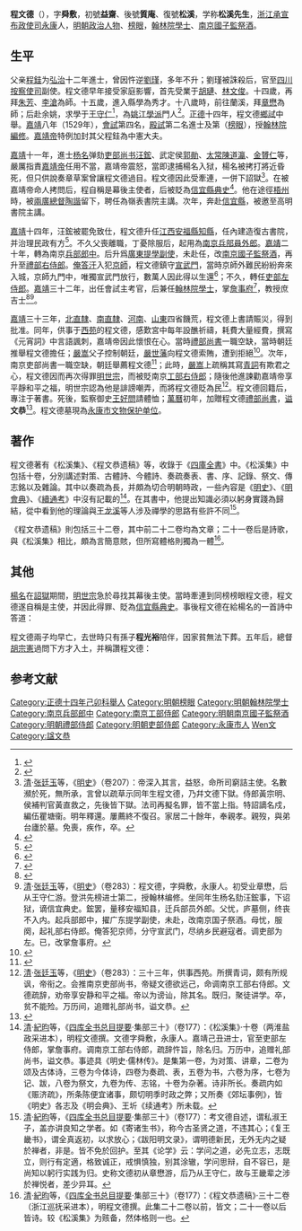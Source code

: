 {{Otheruses|other=名为程文恭的其他人物|程文恭}}
{{明清人物信息框
| 姓名 = 程文德
| 原名 =
| 圖片名稱= 程文德.jpg
| 圖片大小 = 180px
| 圖片說明 = 永康《程氏宗谱》之程文德常服像
|最高職務 = 翰林院學士詹事府詹事
| 屆數 = 
| 國家 = 大明
| 前任 = 
| 繼任 = 
| 爵位 =
| 籍貫 = 
| 族裔 = 漢族
| 旗籍 = 
| 字號 = 字舜敷，號益齋、質庵、松溪
| 諡號 = 文恭
| 出生日期 = [[弘治|弘治]]十年（1505年）
| 出生地點 = [[浙江承宣布政使司|浙江承宣布政使司]][[永康市|永康]]
| 逝世日期 = [[嘉靖|嘉靖]]三十八年（1559年）
| 逝世地點 = [[浙江承宣布政使司|浙江承宣布政使司]][[永康市|永康]]
| 墓葬 =坦塘龙蟠山十峰公墓侧<ref>{{cite news|author=楼明统|title=也来说说程文德埋骨何地|url=http://yknews.zjol.com.cn/paper/html/2012-08/15/content_129751.htm|accessdate=2013-02-22|newspaper=永康日报|date=2012-08-15}}{{dead link|date=2018年4月 |bot=InternetArchiveBot |fix-attempted=yes }}</ref>（一说清渭街龙山<ref name="oj" />）
| 配偶 =
| 親屬 = 程銈（父）<br />程光裕（孫）
| 出身 = *嘉靖八年己丑科進士及第
| 經歷 = 
| 著作 =《松溪集》、《程文恭遗稿》
}}
'''程文德'''（{{bd|1497年||1559年|catIdx=}}），字'''舜敷'''，初號'''益齋'''、後號'''質庵'''、復號'''松溪'''，学称'''松溪先生'''，[[浙江承宣布政使司|浙江承宣布政使司]][[永康市|永康]]人，[[明朝|明朝]][[政治人物|政治人物]]、[[榜眼|榜眼]]，[[翰林院|翰林院]][[學士|學士]]、[[南京國子監|南京國子監]][[國子監祭酒|祭酒]]。

== 生平 ==
父亲[[程銈|程銈]]为[[弘治|弘治]]十二年進士，曾因忤逆[[劉瑾|劉瑾]]，多年不升；劉瑾被誅殺后，官至[[四川|四川]][[按察使司|按察使司]]副使。程文德早年接受家庭影響，首先受業于[[胡璉_(弘治進士)|胡璉]]、[[林文俊|林文俊]]。十四歲，再拜[[朱芳|朱芳]]、[[李滄|李滄]]為師。十五歲，進入縣學為秀才。十八歲時，前往蘭溪，拜[[章懋|章懋]]為師；后赴余姚，求學于[[王守仁|王守仁]]<ref>{{cite book|author=刘怀玉|title=吴承恩与《西游记》|year=2008年|location=东方出版中心|isbn=9787801867964|pages=90頁}}</ref>，為[[姚江學派|姚江學派]]門人<ref>{{cite book|author=彭国翔|title=《良知学的展开: 王龙溪与中晚明的阳明学》|year=2005年|location=三联书店|pages=527页}}</ref>。[[正德_(明朝)|正德]]十四年，程文德[[鄉試|鄉試]]中舉。[[嘉靖|嘉靖]]八年（1529年），[[會試|會試]]第四名，[[殿試|殿試]]第二名進士及第（[[榜眼|榜眼]]），授[[翰林院|翰林院]][[編修|編修]]。[[嘉靖帝|嘉靖帝]]特例加封其父程銈為中憲大夫。

[[嘉靖|嘉靖]]十一年，進士[[杨名|杨名]]弹劾[[吏部尚书|吏部尚书]][[汪鋐|汪鋐]]、武定侯[[郭勛|郭勛]]、[[太常|太常]][[陳道瀛|陳道瀛]]、[[金贇仁|金贇仁]]等，嚴厲指責[[嘉靖帝|嘉靖帝]]任用不當，嘉靖帝震怒，當即逮捕楊名入狱，楊名被拷打將近昏死，但只供說奏章草案曾讓程文德過目。程文德因此受牽連，一併下詔獄<ref>[[清|清]]·[[张廷玉|张廷玉]]等，《[[明史|明史]]》（卷207）：帝深入其言，益怒，命所司窮詰主使。名數瀕於死，無所承，言曾以疏草示同年生程文德，乃幷文德下獄。侍郎黃宗明、侯補判官黃直救之，先後皆下獄。法司再擬名罪，皆不當上指。特詔謫名戍，編伍瞿塘衞。明年釋還。屢薦終不復召。家居二十餘年，奉親孝。親歿，與弟台廬於墓。免喪，疾作，卒。</ref>。在被嘉靖帝命人拷問后，程自稱是幕後主使者，后被貶為[[信宜縣|信宜縣]][[典史|典史]]<ref>{{cite book|author=余奎元、章复权、浦城县地方志编纂委员会|title=《浦城县志》|year=1994年|location=中华书局|pages=1282年}}</ref>。他在途徑[[梧州|梧州]]時，被[[兩廣總督|兩廣總督]][[陶諧|陶諧]]留下，聘任為嶺表書院主講。次年，奔赴[[信宜縣|信宜縣]]，被邀至高明書院主講。

[[嘉靖|嘉靖]]十四年，汪鋐被罷免致仕，程文德升任[[江西|江西]][[安福縣|安福縣]][[知縣|知縣]]，任內建造復古書院，并治理民政有方<ref>{{cite book|author=陈时龙|title=《明代中晚期讲学运动》|year=2005年|location=復旦大學出版社|isbn=9787309048735|pages=78-79页}}</ref>。不久父喪離職，丁憂除服后，起用為[[南京|南京]][[兵部|兵部]][[員外郎|員外郎]]。[[嘉靖|嘉靖]]二十年，轉為南京[[兵部|兵部]][[郎中|郎中]]。后升爲[[廣東|廣東]][[提學副使|提學副使]]，未赴任，改[[南京|南京]][[國子監祭酒|國子監祭酒]]，再升至[[禮部右侍郎|禮部右侍郎]]。[[俺答汗|俺答汗]]入犯[[京師|京師]]，程文德鎮守[[宣武門|宣武門]]，當時京師外難民紛紛奔來入城，京師九門中，唯獨宣武門放行，數萬人因此得以生還<ref>{{cite news|title=不该被遗忘的永康“清正名臣”|url=http://zjnews.zjol.com.cn/05zjnews/system/2004/07/23/003093262.shtml|accessdate=2013-02-22|newspaper=浙江在线新闻网站|archive-date=2015-04-11|archive-url=https://web.archive.org/web/20150411193147/http://zjnews.zjol.com.cn/05zjnews/system/2004/07/23/003093262.shtml|dead-url=no}}</ref>；不久，轉任[[吏部左侍郎|吏部左侍郎]]。[[嘉靖|嘉靖]]三十二年，出任會試主考官，后兼任[[翰林院|翰林院]][[學士|學士]]，掌[[詹事府|詹事府]]<ref>{{cite book|author=王鸿鹏|title=《中国历代榜眼诗: 明朝卷》|year=2006年|location=昆仑出版社|isbn=9787800408137|pages=122页}}</ref>，教授庶吉士<ref>{{cite book|author=刘芃|title=《中国考試史文献集成》（卷五）|year=2003年|location=高等敎育出版社|pages=437頁}}</ref><ref>[[清|清]]·[[张廷玉|张廷玉]]等，《[[明史|明史]]》（卷283）：程文德，字舜敷，永康人。初受业章懋，后从王守仁游。登洪先榜进士第二，授翰林编修。坐同年生杨名劾汪鋐事，下诏狱，谪信宜典史。鋐罢，量移安福知县，迁兵部员外郎。父忧，庐墓侧，终丧不入内。起兵部郎中，擢广东提学副使，未赴，改南京国子祭酒。母忧，服阕，起礼部右侍郎。俺答犯京师，分守宣武门，尽纳乡民避寇者。调吏部为左。已，改掌詹事府。</ref>。

[[嘉靖|嘉靖]]三十三年，[[北直隸|北直隸]]、[[南直隸|南直隸]]、[[河南|河南]]、[[山東|山東]]四省饑荒，程文德上書請賑災，得到批准。同年，供事于[[西苑|西苑]]的程文德，感歎宮中每年設醮祈禱，耗費大量經費，撰寫《元宵詞》中言語諷刺，嘉靖帝因此懷恨在心。當時[[禮部尚書|禮部尚書]]一職空缺，當時朝廷推舉程文德擔任；[[嚴嵩|嚴嵩]]父子控制朝廷，[[嚴世藩|嚴世藩]]向程文德索賄，遭到拒絕<ref>{{cite book|author=王鸿鹏, 王凯贤, 张荫堂|title=《中国历代榜眼》|year=2004年|location=解放军出版社|pages=214-215页}}</ref>。次年，南京吏部尚書一職空缺，朝廷舉薦程文德<ref name="oj">{{cite news|title=一代清正名臣程文德墓落清渭街龙山|url=http://www.zj.xinhuanet.com/website/2009-03/26/content_16063336.htm|accessdate=2013-02-22|newspaper=新華網浙江頻道|deadurl=yes|archiveurl=https://web.archive.org/web/20150415105324/http://www.zj.xinhuanet.com/website/2009-03/26/content_16063336.htm|archivedate=2015-04-15}}</ref>；此時，[[嚴嵩|嚴嵩]]上疏稱其寫[[青詞|青詞]]有欺君之心，程文德因而再次得罪[[明世宗|明世宗]]，而被貶南京[[工部右侍郎|工部右侍郎]]；隨後他進諫勸嘉靖帝享平靜和平之福，明世宗認為他是誹謗嘲弄，而將程文德貶為民<ref>[[清|清]]·[[张廷玉|张廷玉]]等，《[[明史|明史]]》（卷283）：三十三年，供事西苑。所撰青词，颇有所规讽，帝衔之。会推南京吏部尚书，帝疑文德欲远己，命调南京工部右侍郎。文德疏辞，劝帝享安静和平之福。帝以为谤讪，除其名。既归，聚徒讲学。卒，贫不能殓。万历间，追赠礼部尚书，谥文恭。</ref>。程文德回籍后，專注于著書。死後，監察御史[[王好問|王好問]]請體恤；[[萬曆|萬曆]]初年，加贈程文德[[禮部尚書|禮部尚書]]，[[谥|谥]]'''文恭'''<ref>{{cite web | url=http://www.bjdclib.com/subdb/exam/examperson/200908/t20090819_22755.html | title=程文德 | publisher=北京東城區圖書館 | accessdate=September 13, 2011 | archive-date=2011-08-22 | archive-url=https://web.archive.org/web/20110822080805/http://www.bjdclib.com/subdb/exam/examperson/200908/t20090819_22755.html | dead-url=no }}</ref>。程文德墓現為[[永康市各级文物保护单位列表|永康市文物保护单位]]。

== 著作 ==
程文德著有《松溪集》、《程文恭遗稿》等，收錄于《[[四庫全書|四庫全書]]》中。《松溪集》中包括十卷，分別講述對策、古體詩、今體詩、奏疏奏表、書、序、記錄、祭文、傳志銘以及雜論。其中以奏疏為長，并頗為切合明朝時政，一些內容是《[[明史|明史]]》、《[[明會典|明會典]]》、《[[續通考|續通考]]》中沒有記載的<ref>[[清|清]]·[[紀昀|紀昀]]等，《[[四库全书总目提要|四库全书总目提要]]·集部三十》（卷177）：《松溪集》·十卷（两淮盐政采进本），明程文德撰。文德字舜敷，永康人。嘉靖己丑进士，官至吏部左侍郎，掌詹事府。调南京工部右侍郎，疏辞忤旨，除名归。万历中，追赠礼部尚书，谥文恭。事迹具《明史·儒林传》。是集第一卷，为对策、讲章，二卷为颂及古体诗，三卷为今体诗，四卷为奏疏、表，五卷为书，六卷为序，七卷为记、跋，八卷为祭文，九卷为传、志铭，十卷为杂著。诗非所长。奏疏内如《赈济疏》，所条陈便宜诸事，颇切明季时政之弊；又所奏《郊坛事例》，皆《明史》各志及《明会典》、王圻《续通考》所未载。</ref>。在其書中，他提出知識必須以躬身實踐為歸結，從中看到他的理論與[[王龙溪|王龙溪]]等人涉及禪學的思路有些許不同<ref>[[清|清]]·[[紀昀|紀昀]]等，《[[四库全书总目提要|四库全书总目提要]]·集部三十》（卷177）：考文德自述，谓私淑王子，盖亦讲良知之学者。如《寄诸生书》，称今古圣贤之道，不违其心；《复王畿书》，谓全真返初，以求放心；《跋阳明文录》，谓明德新民，无外无内之疑於禅者，非是。皆不免於回护。至其《论学》云：学问之道，必先立志，志既立，则行有定適，格致诚正，戒惧慎独，别其涂辙，学问思辩，自不容已，是尚知以躬行实践为归。史称文德初从章懋游，后乃从王守仁，故与王畿辈之涉於禅悦者，差少异耳。</ref>。

《程文恭遗稿》則包括三十二卷，其中前二十二卷均為文章；二十一卷后是詩歌，與《松溪集》相比，頗為言簡意賅，但所寫體格則獨為一體<ref>[[清|清]]·[[紀昀|紀昀]]等，《[[四库全书总目提要|四库全书总目提要]]·集部三十》（卷177）：《程文恭遗稿》·三十二卷（浙江巡抚采进本），明程文德撰。此集二十二卷以前，皆文；二十一卷以后皆诗。较《松溪集》为赅备，然体格则一也。 </ref>。

== 其他 ==
[[楊名|楊名]]在[[詔獄|詔獄]]期間，[[明世宗|明世宗]]急於尋找其幕後主使。當時牽連到同榜榜眼程文德，程文德遂自稱是主使，并因此得罪、貶為[[信宜縣|信宜縣]][[典史|典史]]。事後程文德在給楊名的一首詩中答道：

{{Cquote|百年及第共承恩，四海交情真弟昆；主使何人吾道是，尚祈張膽叩天閽。|《答楊實卿詩》<ref>{{cite news|title=一代清正名臣程文德|url=http://yknews.zjol.com.cn/paper/html/2010-05/05/content_22930.htm|accessdate=2013-02-15|newspaper=永康日報}}{{dead link|date=2018年1月 |bot=InternetArchiveBot |fix-attempted=yes }}</ref>}}

程文德兩子均早亡，去世時只有孫子'''程光裕'''陪伴，因家貧無法下葬。五年后，總督[[胡宗憲|胡宗憲]]過問下方才入土，并稱讚程文德：

{{Cquote|正言正色学术无忝于儒臣，古道古心行谊足称乎君子。<ref>{{cite news|author=王朝阳|title=天涯我不孤——“一代名儒”程文德|url=http://www.zj.xinhuanet.com/website/2009-12/16/content_18428395.htm|accessdate=2013-02-22|newspaper=新华网浙江频道|date=2009-12-16|deadurl=yes|archiveurl=https://web.archive.org/web/20160304140018/http://www.zj.xinhuanet.com/website/2009-12/16/content_18428395.htm|archivedate=2016-03-04}}</ref>}}

==参考文献==
{{reflist|2}}

{{嘉靖八年己丑科殿試金榜}}
{{DEFAULTSORT:Cheng程}}
[[Category:正德十四年己卯科舉人|Category:正德十四年己卯科舉人]]
[[Category:明朝榜眼|Category:明朝榜眼]]
[[Category:明朝翰林院學士|Category:明朝翰林院學士]]
[[Category:南京兵部郎中|Category:南京兵部郎中]]
[[Category:南京工部侍郎|Category:南京工部侍郎]]
[[Category:明朝南京國子監祭酒|Category:明朝南京國子監祭酒]]
[[Category:明朝禮部侍郎|Category:明朝禮部侍郎]]
[[Category:明朝吏部侍郎|Category:明朝吏部侍郎]]
[[Category:永康市人|Category:永康市人]]
[[Category:程姓|Wen文]]
[[Category:諡文恭|Category:諡文恭]]